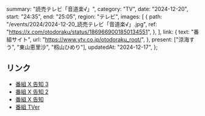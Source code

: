   summary: "読売テレビ「音道楽√」",
  category: "TV",
  date: "2024-12-20",
  start: "24:35",
  end: "25:05",
  region: "テレビ",
  images: [
    {
      path: "/events/2024/2024-12-20_読売テレビ「音道楽√」.jpg",
      ref: "https://x.com/otodoraku/status/1869669001850134551",
    },
  ],
  link: {
    text: "番組サイト",
    url: "https://www.ytv.co.jp/otodoraku_root/",
  },
  present: ["涼海すう", "東山恵里沙", "籾山ひめり"],
  updatedAt: "2024-12-17",
};

## リンク

- [番組 X 告知 3](https://x.com/otodoraku/status/1869668997064773966)
- [番組 X 告知 2](https://x.com/otodoraku/status/1869669001850134551)
- [番組 X 告知](https://x.com/otodoraku/status/1868581844079272295)
- [番組 TVer](https://tver.jp/series/srz8y0eytz)
